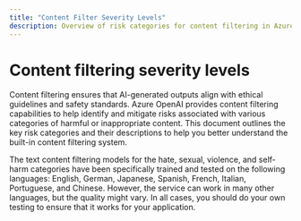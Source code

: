 ```yaml
---
title: "Content Filter Severity Levels"
description: Overview of risk categories for content filtering in Azure OpenAI, including hate, fairness, sexual, violence, and more.
---
```


# Content filtering severity levels

Content filtering ensures that AI-generated outputs align with ethical guidelines and safety standards. Azure OpenAI provides content filtering capabilities to help identify and mitigate risks associated with various categories of harmful or inappropriate content. This document outlines the key risk categories and their descriptions to help you better understand the built-in content filtering system.

<Note>
The text content filtering models for the hate, sexual, violence, and self-harm categories have been specifically trained and tested on the following languages: English, German, Japanese, Spanish, French, Italian, Portuguese, and Chinese. However, the service can work in many other languages, but the quality might vary. In all cases, you should do your own testing to ensure that it works for your application.
</Note>


<SeverityLevelsTextFourLevel />


<SeverityLevelsImage />